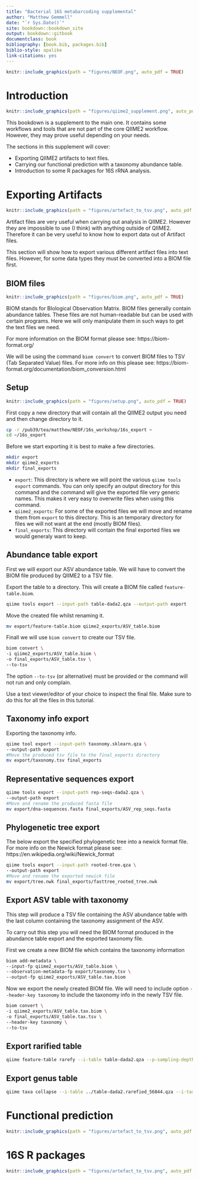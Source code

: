 ```yaml
--- 
title: "Bacterial 16S metabarcoding supplemental"
author: "Matthew Gemmell"
date: "`r Sys.Date()`"
site: bookdown::bookdown_site
output: bookdown::gitbook
documentclass: book
bibliography: [book.bib, packages.bib]
biblio-style: apalike
link-citations: yes
---
```


```r
knitr::include_graphics(path = "figures/NEOF.png", auto_pdf = TRUE)
``` 

# Introduction
```r
knitr::include_graphics(path = "figures/qiime2_supplement.png", auto_pdf = TRUE)
``` 

This bookdown is a supplement to the main one. It contains some workflows and tools that are not part of the core QIIME2 workflow. However, they may prove useful depending on your needs.

The sections in this supplement will cover:

- Exporting QIIME2 artifacts to text files.
- Carrying our functional prediction with a taxonomy abundance table.
- Introduction to some R packages for 16S rRNA analysis.

<!--chapter:end:01-16S_supplemental.Rmd-->

# Exporting Artifacts
```r
knitr::include_graphics(path = "figures/artefact_to_tsv.png", auto_pdf = TRUE)
```  

Artifact files are very useful when carrying out analysis in QIIME2. However they are impossible to use (I think) with anything outside of QIIME2. Therefore it can be very useful to know how to export data out of Artifact files.

This section will show how to export various different artifact files into text files. However, for some data types they must be converted into a BIOM file first. 

## BIOM files
```r
knitr::include_graphics(path = "figures/biom.png", auto_pdf = TRUE)
```
BIOM stands for BIological Observation Matrix. BIOM files generally contain abundance tables. These files are not human-readable but can be used with certain programs. Here we will only manipulate them in such ways to get the text files we need.

For more information on the BIOM format please see: https://biom-format.org/

We will be using the command `biom convert` to convert BIOM files to TSV (Tab Separated Value) files. For more info on this please see: https://biom-format.org/documentation/biom_conversion.html

## Setup
```r
knitr::include_graphics(path = "figures/setup.png", auto_pdf = TRUE)
```
First copy a new directory that will contain all the QIIME2 output you need and then change directory to it.

```bash
cp -r /pub39/tea/matthew/NEOF/16s_workshop/16s_export ~
cd ~/16s_export
```

Before we start exporting it is best to make a few directories.

```bash
mkdir export
mkdir qiime2_exports
mkdir final_exports
```

- `export`: This directory is where we will point the various `qiime tools export` commands. You can only specify an output directory for this command and the command will give the exported file very generic names. This makes it very easy to overwrite files when using this command.
- `qiime2_exports`: For some of the exported files we will move and rename them from `export` to this directory. This is an temporary directory for files we will not want at the end (mostly BIOM files).
- `final_exports`: This directory will contain the final exported files we would generaly want to keep.

## Abundance table export

First we will export our ASV abundance table. We will have to convert the BIOM file produced by QIIME2 to a TSV file.

Export the table to a directory. This will create a BIOM file called `feature-table.biom`.
```bash
qiime tools export --input-path table-dada2.qza --output-path export
```

Move the created file whilst renaming it.
```bash
mv export/feature-table.biom qiime2_exports/ASV_table.biom
```

Finall we will use `biom convert` to create our TSV file.
```bash
biom convert \
-i qiime2_exports/ASV_table.biom \
-o final_exports/ASV_table.tsv \
--to-tsv
```

The option `--to-tsv` (or alternative) must be provided or the command will not run and only complain.

Use a text viewer/editor of your choice to inspect the final file. Make sure to do this for all the files in this tutorial.

## Taxonomy info export
Exporting the taxonomy info.

```bash
qiime tool export --input-path taxonomy.sklearn.qza \
--output-path export
#Move the produced tsv file to the final_exports directory
mv export/taxonomy.tsv final_exports
```

## Representative sequences export

```bash
qiime tools export --input-path rep-seqs-dada2.qza \
--output-path export
#Move and rename the produced fasta file
mv export/dna-sequences.fasta final_exports/ASV_rep_seqs.fasta
```

## Phylogenetic tree export
The below export the specified phylogenetic tree into a newick format file. For more info on the Newick format please see:  https://en.wikipedia.org/wiki/Newick_format

```bash
qiime tools export --input-path rooted-tree.qza \
--output-path export
#Move and rename the exported newick file
mv export/tree.nwk final_exports/fasttree_rooted_tree.nwk
```

## Export ASV table with taxonomy
This step will produce a TSV file containing the ASV abundance table with the last column containing the taxonomy assignment of the ASV.

To carry out this step you will need the BIOM format produced in the abundance table export and the exported taxonomy file.

First we create a new BIOM file which contains the taxonomy information
```bash
biom add-metadata \
--input-fp qiime2_exports/ASV_table.biom \
--observation-metadata-fp export/taxonomy.tsv \
--output-fp qiime2_exports/ASV_table.tax.biom
```

Now we export the newly created BIOM file. We will need to include option `--header-key taxonomy` to include the taxonomy info in the newly TSV file.
```bash
biom convert \
-i qiime2_exports/ASV_table.tax.biom \
-o final_exports/ASV_table.tax.tsv \
--header-key taxonomy \
--to-tsv
```

## Export rarified table

```bash
qiime feature-table rarefy --i-table table-dada2.qza --p-sampling-depth 56844 --o-rarefied-table table-dada2.rarefied_56844.qza
```

## Export genus table

```bash
qiime taxa collapse --i-table ../table-dada2.rarefied_56844.qza --i-taxonomy ../taxonomy.sklearn.qza --p-level 6 --o-collapsed-table table-dada2-order.rarefied_56844.qza
```

<!--chapter:end:02-Exporting_artifacts.Rmd-->

# Functional prediction
```r
knitr::include_graphics(path = "figures/artefact_to_tsv.png", auto_pdf = TRUE)
```  


<!--chapter:end:03-Functional_prediction.Rmd-->

# 16S R packages
```r
knitr::include_graphics(path = "figures/artefact_to_tsv.png", auto_pdf = TRUE)
```  


<!--chapter:end:04-16S_R_packages.Rmd-->

